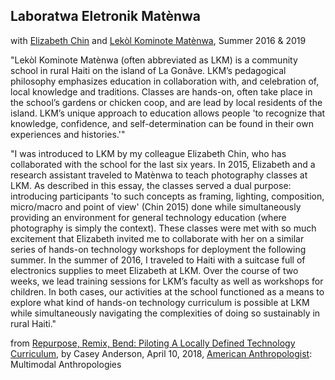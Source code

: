 <Cover src="DSC00451_1000.JPG" />

## Laboratwa Eletronik Matènwa
with [Elizabeth Chin](https://elizabethjchin.com/) and [Lekòl Kominote Matènwa](https://www.matenwa.org/), Summer 2016 & 2019

"Lekòl Kominote Matènwa (often abbreviated as LKM) is a community school in rural Haiti on the island of La Gonâve. LKM’s pedagogical philosophy emphasizes education in collaboration with, and celebration of, local knowledge and traditions. Classes are hands-on, often take place in the school’s gardens or chicken coop, and are lead by local residents of the island. LKM’s unique approach to education allows people 'to recognize that knowledge, confidence, and self-determination can be found in their own experiences and histories.'"

"I was introduced to LKM by my colleague Elizabeth Chin, who has collaborated with the school for the last six years. In 2015, Elizabeth and a research assistant traveled to Matènwa to teach photography classes at LKM. As described in this essay, the classes served a dual purpose: introducing participants 'to such concepts as framing, lighting, composition, micro/macro and point of view' (Chin 2015) done while simultaneously providing an environment for general technology education (where photography is simply the context). These classes were met with so much excitement that Elizabeth invited me to collaborate with her on a similar series of hands-on technology workshops for deployment the following summer. In the summer of 2016, I traveled to Haiti with a suitcase full of electronics supplies to meet Elizabeth at LKM. Over the course of two weeks, we lead training sessions for LKM’s faculty as well as workshops for children. In both cases, our activities at the school functioned as a means to explore what kind of hands-on technology curriculum is possible at LKM while simultaneously navigating the complexities of doing so sustainably in rural Haiti."

from [Repurpose, Remix, Bend: Piloting A Locally Defined Technology Curriculum](https://www.americananthropologist.org/online-content/repurpose-remix-bend-piloting-a-locally-defined-technology-curriculum), by Casey Anderson, April 10, 2018, [American Anthropologist](https://www.americananthropologist.org/): Multimodal Anthropologies
